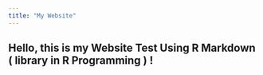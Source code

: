 ```yaml
---
title: "My Website"
---
```


<h2>Hello, this is my Website Test Using R Markdown ( library in R Programming ) ! </h2>